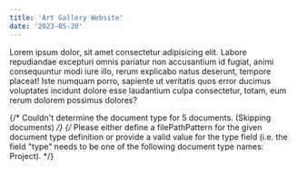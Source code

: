 ```yaml
---
title: 'Art Gallery Website'
date: '2023-05-20'
---
```


Lorem ipsum dolor, sit amet consectetur adipisicing elit. Labore repudiandae excepturi omnis pariatur non accusantium id fugiat, animi consequuntur modi iure illo, rerum explicabo natus deserunt, tempore placeat! Iste numquam porro, sapiente ut veritatis quos error ducimus voluptates incidunt dolore esse laudantium culpa consectetur, totam, eum rerum dolorem possimus dolores?

{/* Couldn't determine the document type for 5 documents. (Skipping documents) */}
{/* Please either define a filePathPattern for the given document type definition or provide a valid value for the type field (i.e. the field "type" needs to be one of the following document type names: Project). */}
